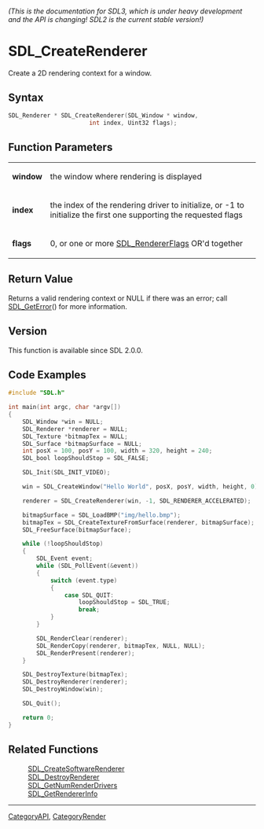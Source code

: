 ====== (This is the documentation for SDL3, which is under heavy development and the API is changing! SDL2 is the current stable version!) ======
= SDL_CreateRenderer =

Create a 2D rendering context for a window.

== Syntax ==

<syntaxhighlight lang='c'>
SDL_Renderer * SDL_CreateRenderer(SDL_Window * window,
                       int index, Uint32 flags);
</syntaxhighlight>

== Function Parameters ==

{|
|'''window'''
|the window where rendering is displayed
|-
|'''index'''
|the index of the rendering driver to initialize, or -1 to initialize the first one supporting the requested flags
|-
|'''flags'''
|0, or one or more [[SDL_RendererFlags]] OR'd together
|}

== Return Value ==

Returns a valid rendering context or NULL if there was an error; call
[[SDL_GetError]]() for more information.

== Version ==

This function is available since SDL 2.0.0.

== Code Examples ==

<syntaxhighlight lang='c++'>
#include "SDL.h"

int main(int argc, char *argv[])
{
    SDL_Window *win = NULL;
    SDL_Renderer *renderer = NULL;
    SDL_Texture *bitmapTex = NULL;
    SDL_Surface *bitmapSurface = NULL;
    int posX = 100, posY = 100, width = 320, height = 240;
    SDL_bool loopShouldStop = SDL_FALSE;

    SDL_Init(SDL_INIT_VIDEO);

    win = SDL_CreateWindow("Hello World", posX, posY, width, height, 0);

    renderer = SDL_CreateRenderer(win, -1, SDL_RENDERER_ACCELERATED);

    bitmapSurface = SDL_LoadBMP("img/hello.bmp");
    bitmapTex = SDL_CreateTextureFromSurface(renderer, bitmapSurface);
    SDL_FreeSurface(bitmapSurface);

    while (!loopShouldStop)
    {
        SDL_Event event;
        while (SDL_PollEvent(&event))
        {
            switch (event.type)
            {
                case SDL_QUIT:
                    loopShouldStop = SDL_TRUE;
                    break;
            }
        }

        SDL_RenderClear(renderer);
        SDL_RenderCopy(renderer, bitmapTex, NULL, NULL);
        SDL_RenderPresent(renderer);
    }

    SDL_DestroyTexture(bitmapTex);
    SDL_DestroyRenderer(renderer);
    SDL_DestroyWindow(win);

    SDL_Quit();

    return 0;
}
</syntaxhighlight>

== Related Functions ==

:[[SDL_CreateSoftwareRenderer]]
:[[SDL_DestroyRenderer]]
:[[SDL_GetNumRenderDrivers]]
:[[SDL_GetRendererInfo]]

----
[[CategoryAPI]], [[CategoryRender]]


